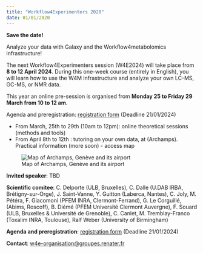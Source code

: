 ---
title: "Workflow4Experimenters 2020"
date: 01/01/2020
---
  
  **Save the date!**
  
  Analyze your data with Galaxy and the Workflow4metabolomics infrastructure! 
  
  The next Workflow4Experimenters session (W4E2024) will take place from **8 to 12 April 2024**. During this one-week course (entirely in English), you will learn how to use the W4M infrastructure and analyze your own LC-MS, GC-MS, or NMR data. 

This year an online pre-session is organised from **Monday 25 to Friday 29 March from 10 to 12 am**. 

Agenda and preregistration: [registration form](https://sondages.inrae.fr/index.php/688996?lang=fr) (Deadline 21/01/2024) 

- From March, 25th to 29th (10am to 12pm): online theoretical sessions (methods and tools) 
- From April 8th to 12th : tutoring on your own data, at (Archamps). Practical information (more soon) - access map

![Map of Archamps, Genève and its airport](images/W4E_maps_Archamps.png)

**Invited speaker**: TBD

**Scientific comitee**: C. Delporte (ULB, Bruxelles), C. Dalle (U.DAB IRBA, Brétigny-sur-Orge), J. Saint-Vanne, Y. Guitton (Laberca, Nantes), C. Joly, M. Pétéra, F. Giacomoni (PFEM INRA, Clermont-Ferrand), G. Le Corguillé, (Abims, Roscoff), B. Diémé (PFEM Université Clermont Auvergne), F. Souard (ULB, Bruxelles & Université de Grenoble), C. Canlet, M. Tremblay-Franco (Toxalim INRA, Toulouse), Ralf Weber (University of Birmingham)

**Agenda and preregistration**: [registration form](https://sondages.inrae.fr/index.php/688996?lang=fr) (Deadline 21/01/2024)

**Contact**: [w4e-organisation@groupes.renater.fr](w4e-organisation@groupes.renater.fr)
